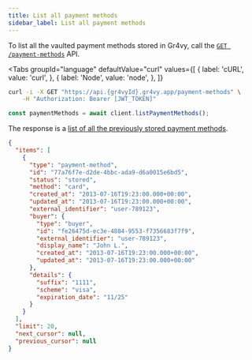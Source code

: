 ```yaml
---
title: List all payment methods
sidebar_label: List all payment methods
---
```



To list all the vaulted payment methods stored in Gr4vy, call the
[`GET /payment-methods`][api] API.

<Tabs
  groupId="language"
  defaultValue="curl"
  values={[
    { label: 'cURL', value: 'curl', },
    { label: 'Node', value: 'node', },
  ]}
>
  <TabItem value="curl">

```bash
curl -i -X GET "https://api.{gr4vyId}.gr4vy.app/payment-methods" \
    -H "Authorization: Bearer [JWT_TOKEN]"
```

  </TabItem>
  <TabItem value="node">

```js
const paymentMethods = await client.listPaymentMethods();
```

  </TabItem>
</Tabs>

The response is a [list of all the previously stored payment methods][api].

```json title="GET /payment-methods"
{
  "items": [
    {
      "type": "payment-method",
      "id": "77a76f7e-d2de-4bbc-ada9-d6a0015e6bd5",
      "status": "stored",
      "method": "card",
      "created_at": "2013-07-16T19:23:00.000+00:00",
      "updated_at": "2013-07-16T19:23:00.000+00:00",
      "external_identifier": "user-789123",
      "buyer": {
        "type": "buyer",
        "id": "fe26475d-ec3e-4884-9553-f7356683f7f9",
        "external_identifier": "user-789123",
        "display_name": "John L.",
        "created_at": "2013-07-16T19:23:00.000+00:00",
        "updated_at": "2013-07-16T19:23:00.000+00:00"
      },
      "details": {
        "suffix": "1111",
        "scheme": "visa",
        "expiration_date": "11/25"
      }
    }
  ],
  "limit": 20,
  "next_cursor": null,
  "previous_cursor": null
}
```

[api]: /reference#operation/list-payment-methods
